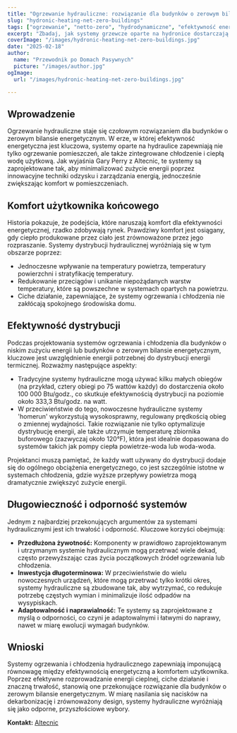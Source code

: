 ```yaml
---
title: "Ogrzewanie hydrauliczne: rozwiązanie dla budynków o zerowym bilansie energetycznym"
slug: "hydronic-heating-net-zero-buildings"
tags: ["ogrzewanie", "netto-zero", "hydrodynamiczne", "efektywność energetyczna"]
excerpt: "Zbadaj, jak systemy grzewcze oparte na hydronice dostarczają efektywne rozwiązania dla budynków o zerowym bilansie energetycznym, zachowując jednocześnie wyższy poziom komfortu."
coverImage: "/images/hydronic-heating-net-zero-buildings.jpg"
date: "2025-02-18"
author:
  name: "Przewodnik po Domach Pasywnych"
  picture: "/images/author.jpg"
ogImage:
  url: "/images/hydronic-heating-net-zero-buildings.jpg"

---
```

## Wprowadzenie

Ogrzewanie hydrauliczne staje się czołowym rozwiązaniem dla budynków o zerowym bilansie energetycznym. W erze, w której efektywność energetyczna jest kluczowa, systemy oparte na hydraulice zapewniają nie tylko ogrzewanie pomieszczeń, ale także zintegrowane chłodzenie i ciepłą wodę użytkową. Jak wyjaśnia Gary Perry z Altecnic, te systemy są zaprojektowane tak, aby minimalizować zużycie energii poprzez innowacyjne techniki odzysku i zarządzania energią, jednocześnie zwiększając komfort w pomieszczeniach.

## Komfort użytkownika końcowego

Historia pokazuje, że podejścia, które naruszają komfort dla efektywności energetycznej, rzadko zdobywają rynek. Prawdziwy komfort jest osiągany, gdy ciepło produkowane przez ciało jest zrównoważone przez jego rozpraszanie. Systemy dystrybucji hydraulicznej wyróżniają się w tym obszarze poprzez:

- Jednoczesne wpływanie na temperatury powietrza, temperatury powierzchni i stratyfikację temperatury.
- Redukowanie przeciągów i unikanie niepożądanych warstw temperatury, które są powszechne w systemach opartych na powietrzu.
- Ciche działanie, zapewniające, że systemy ogrzewania i chłodzenia nie zakłócają spokojnego środowiska domu.
## Efektywność dystrybucji

Podczas projektowania systemów ogrzewania i chłodzenia dla budynków o niskim zużyciu energii lub budynków o zerowym bilansie energetycznym, kluczowe jest uwzględnienie energii potrzebnej do dystrybucji energii termicznej. Rozważmy następujące aspekty:

- Tradycyjne systemy hydrauliczne mogą używać kilku małych obiegów (na przykład, cztery obiegi po 75 wattów każdy) do dostarczenia około 100 000 Btu/godz., co skutkuje efektywnością dystrybucji na poziomie około 333,3 Btu/godz. na watt.
- W przeciwieństwie do tego, nowoczesne hydrauliczne systemy 'homerun' wykorzystują wysokosprawny, regulowany prędkością obieg o zmiennej wydajności. Takie rozwiązanie nie tylko optymalizuje dystrybucję energii, ale także utrzymuje temperaturę zbiornika buforowego (zazwyczaj około 120°F), która jest idealnie dopasowana do systemów takich jak pompy ciepła powietrze-woda lub woda-woda.

Projektanci muszą pamiętać, że każdy watt używany do dystrybucji dodaje się do ogólnego obciążenia energetycznego, co jest szczególnie istotne w systemach chłodzenia, gdzie wyższe przepływy powietrza mogą dramatycznie zwiększyć zużycie energii.
## Długowieczność i odporność systemów

Jednym z najbardziej przekonujących argumentów za systemami hydraulicznymi jest ich trwałość i odporność. Kluczowe korzyści obejmują:

- **Przedłużona żywotność:** Komponenty w prawidłowo zaprojektowanym i utrzymanym systemie hydraulicznym mogą przetrwać wiele dekad, często przewyższając czas życia początkowych źródeł ogrzewania lub chłodzenia.
- **Inwestycja długoterminowa:** W przeciwieństwie do wielu nowoczesnych urządzeń, które mogą przetrwać tylko krótki okres, systemy hydrauliczne są zbudowane tak, aby wytrzymać, co redukuje potrzebę częstych wymian i minimalizuje ilość odpadów na wysypiskach.
- **Adaptowalność i naprawialność:** Te systemy są zaprojektowane z myślą o odporności, co czyni je adaptowalnymi i łatwymi do naprawy, nawet w miarę ewolucji wymagań budynków.

## Wnioski

Systemy ogrzewania i chłodzenia hydraulicznego zapewniają imponującą równowagę między efektywnością energetyczną a komfortem użytkownika. Poprzez efektywne rozprowadzanie energii cieplnej, ciche działanie i znaczną trwałość, stanowią one przekonujące rozwiązanie dla budynków o zerowym bilansie energetycznym. W miarę nasilania się nacisków na dekarbonizację i zrównoważony design, systemy hydrauliczne wyróżniają się jako odporne, przyszłościowe wybory.

**Kontakt:** [Altecnic](https://www.altecnic.co.uk)
